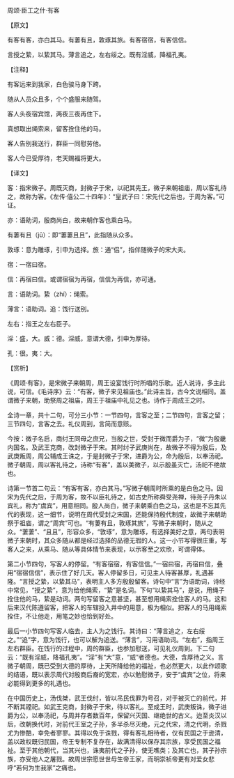 

周颂·臣工之什·有客

【原文】

有客有客，亦白其马。有萋有且，敦琢其旅。有客宿宿，有客信信。

言授之絷，以絷其马。薄言追之，左右绥之。既有淫威，降福孔夷。

【注释】

有客远来到我家，白色骏马身下跨。

随从人员众且多，个个盛服来随驾。

客人头夜宿宾馆，两夜三夜再住下。

真想取出绳索来，留客拴住他的马。

客人告别我送行，群臣一同慰劳他。

客人今已受厚待，老天赐福将更大。

【译文】

客：指宋微子。周既灭商，封微子于宋，以祀其先王，微子来朝祖庙，周以客礼待之，故称为客。《左传·僖公二十四年》：“皇武子曰：宋先代之后也，于周为客。”可证。

亦：语助词，殷商尚白，故来朝作客也乘白马。

有萋有且（jū）：即“萋萋且且”，此指随从众多。

敦琢：意为雕琢，引申为选择。旅：通“侣”，指伴随微子的宋大夫。

宿：一宿曰宿。

信：再宿曰信。或谓宿宿为再宿，信信为再信，亦可通。

言：语助词。絷（zhí）：绳索。

薄言：语助词。追：饯行送别。

左右：指王之左右臣子。

淫：盛，大。威：德。淫威，意谓大德，引申为厚待。

孔：很。夷：大。

【赏析】

《周颂·有客》，是宋微子来朝周，周王设宴饯行时所唱的乐歌。近人说诗，多主此说，可信。《毛诗序》云：“有客，微子来见祖庙也。”此诗主旨，古今文说相同。盖谓微子来朝，助祭周之祖庙，周王于祖庙中礼见之也。诗作于周成王之时。

全诗一章，共十二句，可分三小节：一节四句，言客之至；二节四句，言客之留；三节四句，言客之去。礼仪周到，言简而意赅。

今按：微子名启，商纣王同母之庶兄，当殷之世，受封于微而爵为子，“微”为殷畿内国名。及武王克商，改封微子于宋。其时纣子武庚尚在，故微子不得为殷后，及武庚叛周，周公辅成王诛之，于是封微子于宋，进爵为公，命为殷后，以奉汤祀。微子朝周，周以客礼待之，诗称“有客”，盖以美微子，以示殷虽灭亡，汤祀不绝故也。

诗第一节首二句云：“有客有客，亦白其马。”写微子朝周时所乘的是白色之马。因宋为先代之后，于周为客，故不以臣礼待之，如古史所称舜受尧禅，待尧子丹朱以宾礼，称为“虞宾”，用意相同。殷人尚白，微子来朝乘白色之马，这也是不忘其先代的表现，这一细节，说明在周代受封之宋国，还能保持殷代制度，故微子来朝助祭于祖庙，谓之“周宾”可也。“有萋有且，敦琢其旅”，写微子来朝时，随从之众。“萋萋”、“且且”，形容众多，“敦琢”，意为雕琢，有选择美好之意，两句表明微子来朝时，其众多随从都是经过选择的品德无瑕的人。这一小节写得很庄重，写客人之来，从乘马、随从等具体情节来表现，以示客至之欢欣，可谓得体。

第二小节四句，写客人的停留。“有客宿宿，有客信信。”一宿曰宿，再宿曰信，叠用“宿宿信信”，表示住了好几天。客人停留多日，可见主人待客甚厚，礼遇甚隆。“言授之絷，以絷其马”，表明主人多方殷殷留客。诗句中“言”为语助词，诗经中常见，“授之絷”，意为给他绳索，“絷”是名词。下句“以絷其马”，是说，用绳子拴住他的马，絷是动词。两句写留客之意甚坚，甚至想用绳索拴住客人的马。这和后来汉代陈遵留客，把客人的车辖投入井中的用意，极为相似。把客人的马用绳索拴住，不让他走，用笔之妙也恰到好处。

最后一小节四句写客人临去，主人为之饯行。其诗曰：“薄言追之，左右绥之。”“追”字，意为饯行，也可以解为追送。“薄言”，习用语助词。“左右”，指周王左右群臣。在饯行的过程中，周的群臣，也参加慰送，可见礼仪周到。下二句云：“既有淫威，降福孔夷”。“淫”有“大”意，“威”者德也。大德，含厚待之义。言微子朝周，既已受到大德的厚待，上天所降给他的福祉，也必然更大，以此作颂歌的结语，既以表示周代对殷商后裔的宽宏，亦以勉慰微子，安于“虞宾”之位，将来必能得到更多的礼遇也。

在中国历史上，汤伐桀，武王伐纣，皆以吊民伐罪为号召，对于被灭亡的前代，并不断其禋祀。如武王克商，封微子于宋，待以客礼。至成王时，武庚叛诛，微子进爵为公，以奉汤祀，与周并存者数百年，保留兴灭国、继绝世的古义。迨至炎汉以后，改朝换代时，对前代王室之子孙，多半杀尽灭绝，元之代宋，清之代明，杀戮尤为惨酷，幸免者寥寥。其得以免于诛戮，得有客礼相待者，仅有民国之于逊清，盖以政权既归民国，帝王专制不复存在，故满清得以保存其宗族，享受民国之福祉。至于其他朝代，当其兴也，诛夷前代之子孙，使无噍类；及其亡也，其子孙宗族，亦受他人之屠戮。故周世宗愿世世毋生帝王家，而明崇祯帝更有对爱女悲呼“若何为生我家”之痛也。

